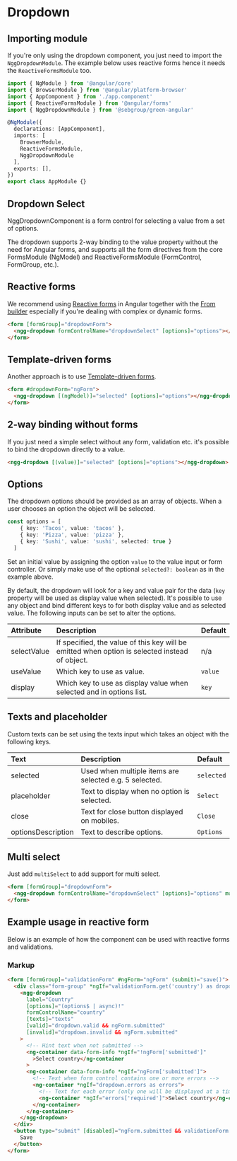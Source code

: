 
# Dropdown

## Importing module

If you're only using the dropdown component, you just need to import the `NggDropdownModule`. The example below uses reactive forms hence it needs the `ReactiveFormsModule` too.

```typescript
import { NgModule } from '@angular/core'
import { BrowserModule } from '@angular/platform-browser'
import { AppComponent } from './app.component'
import { ReactiveFormsModule } from '@angular/forms'
import { NggDropdownModule } from '@sebgroup/green-angular'

@NgModule({
  declarations: [AppComponent],
  imports: [
    BrowserModule,
    ReactiveFormsModule,
    NggDropdownModule
  ],
  exports: [],
})
export class AppModule {}
```

## Dropdown Select
NggDropdownComponent is a form control for selecting a value from a set of options.

The dropdown supports 2-way binding to the value property without the need for Angular forms,
and supports all the form directives from the core FormsModule (NgModel) and ReactiveFormsModule (FormControl, FormGroup, etc.).

<Story id="components-dropdown--select" />

## Reactive forms
We recommend using <a href="https://angular.io/guide/reactive-forms" target="_blank">Reactive forms</a> in Angular together with the <a href="https://angular.io/api/forms/FormBuilder" target="_blank">From builder</a> especially
if you're dealing with complex or dynamic forms.

```html
<form [formGroup]="dropdownForm">
  <ngg-dropdown formControlName="dropdownSelect" [options]="options"></ngg-dropdown>
</form>
```

## Template-driven forms
Another approach is to use <a href="https://angular.io/guide/forms" target="_blank">Template-driven forms</a>.

```html
<form #dropdownForm="ngForm">
  <ngg-dropdown [(ngModel)]="selected" [options]="options"></ngg-dropdown>
</form>
```

## 2-way binding without forms
If you just need a simple select without any form, validation etc. it's possible to bind the dropdown directly to a value.


```html
<ngg-dropdown [(value)]="selected" [options]="options"></ngg-dropdown>
```

## Options
The dropdown options should be provided as an array of objects. When a user chooses an option the object will be selected.

```typescript
const options = [
    { key: 'Tacos', value: 'tacos' },
    { key: 'Pizza', value: 'pizza' },
    { key: 'Sushi', value: 'sushi', selected: true }
  ]
```
Set an initial value by assigning the option `value` to the value input or form controller. Or simply make use of the optional `selected?: boolean` as in the example above.

By default, the dropdown will look for a key and value pair for the data (`key` property will be used as display value when selected). It's possible to use any object and bind different keys to for both display value and as selected value. The following inputs can be set to alter the options.

|Attribute|Description|Default|
|:--------|:----------|:------|
|selectValue|If specified, the value of this key will be emitted when option is selected instead of object. | n/a |
|useValue|Which key to use as value.|`value`|
|display|Which key to use as display value when selected and in options list.|`key`|

## Texts and placeholder

Custom texts can be set using the texts input which takes an object with the following keys.

|Text|Description|Default|
|:--------|:----------|:------|
|selected|Used when multiple items are selected e.g. 5 selected.|`selected`|
|placeholder|Text to display when no option is selected.|`Select`|
|close|Text for close button displayed on mobiles.|`Close`|
|optionsDescription|Text to describe options.|`Options`|

## Multi select

Just add `multiSelect` to add support for multi select.

```html
<form [formGroup]="dropdownForm">
  <ngg-dropdown formControlName="dropdownSelect" [options]="options" multiSelect></ngg-dropdown>
</form>
```

<Story id="components-dropdown--multi-select" />



## Example usage in reactive form

Below is an example of how the component can be used with reactive forms and validations.

<Story id="components-dropdown--form" />


### Markup
```html
<form [formGroup]="validationForm" #ngForm="ngForm" (submit)="save()">
  <div class="form-group" *ngIf="validationForm.get('country') as dropdown">
    <ngg-dropdown
      label="Country"
      [options]="(options$ | async)!"
      formControlName="country"
      [texts]="texts"
      [valid]="dropdown.valid && ngForm.submitted"
      [invalid]="dropdown.invalid && ngForm.submitted"
    >
      <!-- Hint text when not submitted -->
      <ng-container data-form-info *ngIf="!ngForm['submitted']"
        >Select country</ng-container
      >
      <ng-container data-form-info *ngIf="ngForm['submitted']">
        <!-- Text when form control contains one or more errors -->
        <ng-container *ngIf="dropdown.errors as errors">
          <!-- Text for each error (only one will be displayed at a time) -->
          <ng-container *ngIf="errors['required']">Select country</ng-container>
        </ng-container>
      </ng-container>
    </ngg-dropdown>
  </div>
  <button type="submit" [disabled]="ngForm.submitted && validationForm.invalid">
    Save
  </button>
</form>
```
